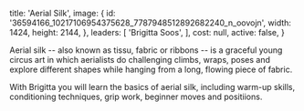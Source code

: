 
  title: 'Aerial Silk',
  image: {
    id: '36594166_10217106954375628_7787948512892682240_n_oovojn',
    width: 1424,
    height: 2144,
  },
  leaders: [
    'Brigitta Soos',
  ],
  cost: null,
  active: false,
}

Aerial silk -- also known as tissu, fabric or ribbons -- is a graceful young circus art in which aerialists do challenging climbs, wraps, poses and explore different shapes while hanging from a long, flowing piece of fabric.

With Brigitta you will learn the basics of aerial silk, including warm-up skills, conditioning techniques, grip work, beginner moves and positiions.

